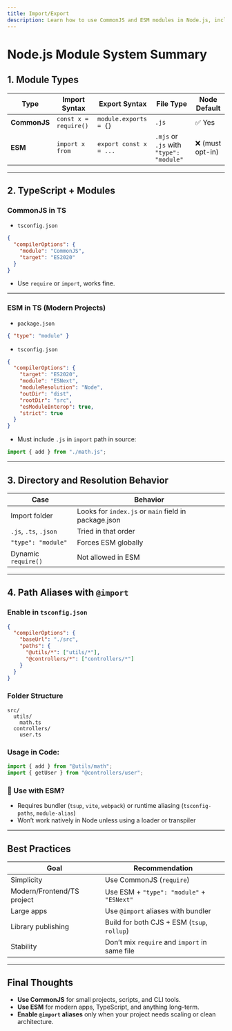 ```yaml
---
title: Import/Export
description: Learn how to use CommonJS and ESM modules in Node.js, including TypeScript configurations, directory resolution, and path aliases.
---
```


# Node.js Module System Summary

## 1. Module Types

| Type         | Import Syntax         | Export Syntax          | File Type                               | Node Default     |
| ------------ | --------------------- | ---------------------- | --------------------------------------- | ---------------- |
| **CommonJS** | `const x = require()` | `module.exports = {}`  | `.js`                                   | ✅ Yes           |
| **ESM**      | `import x from`       | `export const x = ...` | `.mjs` or `.js` with `"type": "module"` | ❌ (must opt-in) |

---

## 2. TypeScript + Modules

### CommonJS in TS

- `tsconfig.json`

```json
{
  "compilerOptions": {
    "module": "CommonJS",
    "target": "ES2020"
  }
}
```

- Use `require` or `import`, works fine.

---

### ESM in TS (Modern Projects)

- `package.json`

```json
{ "type": "module" }
```

- `tsconfig.json`

```json
{
  "compilerOptions": {
    "target": "ES2020",
    "module": "ESNext",
    "moduleResolution": "Node",
    "outDir": "dist",
    "rootDir": "src",
    "esModuleInterop": true,
    "strict": true
  }
}
```

- Must include `.js` in `import` path in source:

```ts
import { add } from "./math.js";
```

---

## 3. Directory and Resolution Behavior

| Case                  | Behavior                                             |
| --------------------- | ---------------------------------------------------- |
| Import folder         | Looks for `index.js` or `main` field in package.json |
| `.js`, `.ts`, `.json` | Tried in that order                                  |
| `"type": "module"`    | Forces ESM globally                                  |
| Dynamic `require()`   | Not allowed in ESM                                   |

---

## 4. Path Aliases with `@import`

### Enable in `tsconfig.json`

```json
{
  "compilerOptions": {
    "baseUrl": "./src",
    "paths": {
      "@utils/*": ["utils/*"],
      "@controllers/*": ["controllers/*"]
    }
  }
}
```

### Folder Structure

```
src/
  utils/
    math.ts
  controllers/
    user.ts
```

### Usage in Code:

```ts
import { add } from "@utils/math";
import { getUser } from "@controllers/user";
```

### 🔧 Use with ESM?

- Requires bundler (`tsup`, `vite`, `webpack`) or runtime aliasing (`tsconfig-paths`, `module-alias`)
- Won’t work natively in Node unless using a loader or transpiler

---

## Best Practices

| Goal                       | Recommendation                                |
| -------------------------- | --------------------------------------------- |
| Simplicity                 | Use CommonJS (`require`)                      |
| Modern/Frontend/TS project | Use ESM + `"type": "module"` + `"ESNext"`     |
| Large apps                 | Use `@import` aliases with bundler            |
| Library publishing         | Build for both CJS + ESM (`tsup`, `rollup`)   |
| Stability                  | Don’t mix `require` and `import` in same file |

---

## Final Thoughts

- **Use CommonJS** for small projects, scripts, and CLI tools.
- **Use ESM** for modern apps, TypeScript, and anything long-term.
- **Enable `@import` aliases** only when your project needs scaling or clean architecture.
